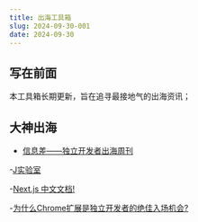 ```yaml
---
title: 出海工具箱
slug: 2024-09-30-001
date: 2024-09-30
---
```


## 写在前面

本工具箱长期更新，旨在追寻最接地气的出海资讯；


## 大神出海

- [信息差——独立开发者出海周刊](https://gapis.money/)

-[J实验室](https://weijunext.com/)

-[Next.js 中文文档!](https://nextjscn.org/docs)

-[为什么Chrome扩展是独立开发者的绝佳入场机会?](https://mp.weixin.qq.com/s/QkgJuHoH6zr87wbYMFM4Rg)

